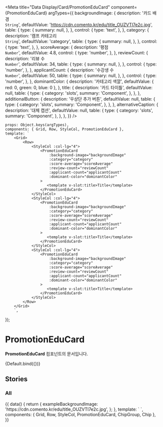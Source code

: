 
<Meta
	title="Data Display/Card/PromotionEduCard"
	component={PromotionEduCard}
	argTypes={{
		backgroundImage: {
			description: '카드 배경<br/>`String`',
			defaultValue: 'https://cdn.comento.kr/edu/title_OUZVTI7e2c.jpg',
			table: {
				type: {
					summary: null,
				},
			},
			control: {
				type: 'text',
			},
		},
		category: {
			description: '캠프 카테고리<br/>`String`',
			defaultValue: 'category',
			table: {
				type: {
					summary: null,
				},
			},
			control: {
				type: 'text',
			},
		},
		scoreAverage: {
			description: '평점<br/>`Number`',
			defaultValue: 4.8,
			control: {
				type: 'number',
			},
		},
		reviewCount: {
			description: '리뷰 수<br/>`Number`',
			defaultValue: 34,
			table: {
				type: {
					summary: null,
				},
			},
			control: {
				type: 'number',
			},
		},
		applicantCount: {
			description: '수강생 수<br/>`Number`',
			defaultValue: 50,
			table: {
				type: {
					summary: null,
				},
			},
			control: {
				type: 'number',
			},
		},
		dominantColor: {
			description: '카테고리 색깔',
			defaultValue: { red: 0, green: 0, blue: 0 },
		},
		title: {
			description: '카드 타이틀',
			defaultValue: null,
			table: {
				type: {
					category: 'slots',
					summary: 'Component',
				},
			},
		},
		additionalButton: {
			description: '우상단 추가 버튼',
			defaultValue: null,
			table: {
				type: {
					category: 'slots',
					summary: 'Component',
				},
			},
		},
		alternativeCaption: {
			description: '대체 캡션',
			defaultValue: null,
			table: {
				type: {
					category: 'slots',
					summary: 'Component',
				},
			},
		},
	}}
/>

	props: Object.keys(argTypes),
	components: { Grid, Row, StyleCol, PromotionEduCard },
	template: `
        <Grid>
            <Row>
                <StyleCol :col-lg="4">
                    <PromotionEduCard
                        :background-image="backgroundImage"
                        :category="category"
                        :score-average="scoreAverage"
                        :review-count="reviewCount"
                        :applicant-count="applicantCount"
						:dominant-color="dominantColor"
                    >
                       <template v-slot:title>Title</template>
                    </PromotionEduCard>
                </StyleCol>
                <StyleCol :col-lg="4">
                    <PromotionEduCard
                        :background-image="backgroundImage"
                        :category="category"
                        :score-average="scoreAverage"
                        :review-count="reviewCount"
                        :applicant-count="applicantCount"
						:dominant-color="dominantColor"
                    >
                       <template v-slot:title>Title</template>
                    </PromotionEduCard>
                </StyleCol>
                <StyleCol :col-lg="4">
                    <PromotionEduCard
                        :background-image="backgroundImage"
                        :category="category"
                        :score-average="scoreAverage"
                        :review-count="reviewCount"
                        :applicant-count="applicantCount"
						:dominant-color="dominantColor"
                    >
                       <template v-slot:title>Title</template>
                    </PromotionEduCard>
                </StyleCol>
            </Row>
        </Grid>
        `,
});

# PromotionEduCard

**PromotionEduCard** 컴포넌트의 문서입니다.

<Story name="Default">{Default.bind({})}</Story>

<ArgsTable story="Default" />

## Stories

### All

<Canvas>
	<Story name="All">
		{{
			data() {
				return {
					exampleBackgroundImage: 'https://cdn.comento.kr/edu/title_OUZVTI7e2c.jpg',
				};
			},
			template: `
                <Grid>
                    <Row>
                        <StyleCol :col-lg="4">
                            <PromotionEduCard
                                :background-image="exampleBackgroundImage"
                                category="category"
                                :score-average="4.4"
                                :review-count="50"
                                :applicant-count="72"
								:dominant-color="{ red: 43, green: 86, blue: 108 }"
                            >
                                <template v-slot:title>Title</template>
                                <template v-slot:alternative-caption>대체 캡션 사용</template>
                            </PromotionEduCard>
                        </StyleCol>
                        <StyleCol :col-lg="4">
                            <PromotionEduCard
                                :background-image="exampleBackgroundImage"
                                category="category"
                                :score-average="4.4"
                                :review-count="50"
                                :applicant-count="72"
								:dominant-color="{ red: 69, green: 112, blue: 84 }"
                            >
                                <template v-slot:title>Title</template>
                            </PromotionEduCard>
                        </StyleCol>
                        <StyleCol :col-lg="4">
                            <PromotionEduCard
                                :background-image="exampleBackgroundImage"
                                category="category"
                                :score-average="5"
                                :review-count="50"
                                :applicant-count="72"
								:dominant-color="{ red: 114, green: 96, blue: 55 }"
                            >
                                <template v-slot:title>Title</template>
                            </PromotionEduCard>
                        </StyleCol>
                    </Row>
                </Grid>
            `,
			components: { Grid, Row, StyleCol, PromotionEduCard, ChipGroup, Chip },
		}}
	</Story>
</Canvas>
